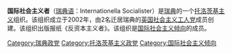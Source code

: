 '''国际社会主义者'''（[[瑞典语|瑞典语]]：Internationella Socialister）是[[瑞典|瑞典]]的一个[[托洛茨基主义|托洛茨基主义]]组织。该组织成立于2002年，由2名迁居瑞典的[[社会主义工人党_(英国)|英国社会主义工人党]]成员创建。该组织出版报纸《反资本主义者》。该组织是[[国际社会主义倾向|国际社会主义倾向]]的成员。

[[Category:瑞典政党|Category:瑞典政党]]
[[Category:托洛茨基主义政党|Category:托洛茨基主义政党]]
[[Category:国际社会主义倾向|Category:国际社会主义倾向]]